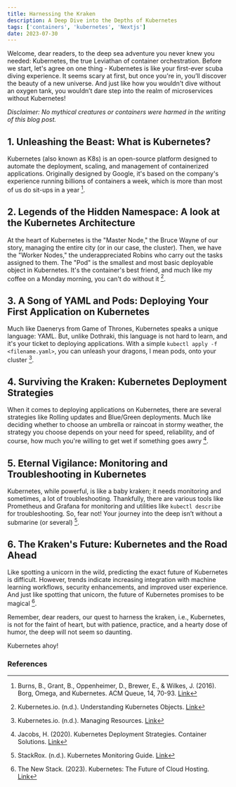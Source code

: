 ---
title: Harnessing the Kraken
description: A Deep Dive into the Depths of Kubernetes
tags: ['containers', 'kubernetes', 'Nextjs']
date: 2023-07-30
---

Welcome, dear readers, to the deep sea adventure you never knew you needed: Kubernetes, the true Leviathan of container orchestration. Before we start, let's agree on one thing - Kubernetes is like your first-ever scuba diving experience. It seems scary at first, but once you're in, you’ll discover the beauty of a new universe. And just like how you wouldn't dive without an oxygen tank, you wouldn’t dare step into the realm of microservices without Kubernetes!

_Disclaimer: No mythical creatures or containers were harmed in the writing of this blog post._

## 1. Unleashing the Beast: What is Kubernetes?

Kubernetes (also known as K8s) is an open-source platform designed to automate the deployment, scaling, and management of containerized applications. Originally designed by Google, it's based on the company's experience running billions of containers a week, which is more than most of us do sit-ups in a year [^1].

## 2. Legends of the Hidden Namespace: A look at the Kubernetes Architecture

At the heart of Kubernetes is the "Master Node," the Bruce Wayne of our story, managing the entire city (or in our case, the cluster). Then, we have the "Worker Nodes," the underappreciated Robins who carry out the tasks assigned to them. The "Pod" is the smallest and most basic deployable object in Kubernetes. It's the container's best friend, and much like my coffee on a Monday morning, you can't do without it [^2].

## 3. A Song of YAML and Pods: Deploying Your First Application on Kubernetes

Much like Daenerys from Game of Thrones, Kubernetes speaks a unique language: YAML. But, unlike Dothraki, this language is not hard to learn, and it's your ticket to deploying applications. With a simple `kubectl apply -f <filename.yaml>`, you can unleash your dragons, I mean pods, onto your cluster [^3].

## 4. Surviving the Kraken: Kubernetes Deployment Strategies

When it comes to deploying applications on Kubernetes, there are several strategies like Rolling updates and Blue/Green deployments. Much like deciding whether to choose an umbrella or raincoat in stormy weather, the strategy you choose depends on your need for speed, reliability, and of course, how much you're willing to get wet if something goes awry [^4].

## 5. Eternal Vigilance: Monitoring and Troubleshooting in Kubernetes

Kubernetes, while powerful, is like a baby kraken; it needs monitoring and sometimes, a lot of troubleshooting. Thankfully, there are various tools like Prometheus and Grafana for monitoring and utilities like `kubectl describe` for troubleshooting. So, fear not! Your journey into the deep isn’t without a submarine (or several) [^5].

## 6. The Kraken's Future: Kubernetes and the Road Ahead

Like spotting a unicorn in the wild, predicting the exact future of Kubernetes is difficult. However, trends indicate increasing integration with machine learning workflows, security enhancements, and improved user experience. And just like spotting that unicorn, the future of Kubernetes promises to be magical [^6].

Remember, dear readers, our quest to harness the kraken, i.e., Kubernetes, is not for the faint of heart, but with patience, practice, and a hearty dose of humor, the deep will not seem so daunting.

Kubernetes ahoy!

### References

[^1]: Burns, B., Grant, B., Oppenheimer, D., Brewer, E., & Wilkes, J. (2016). Borg, Omega, and Kubernetes. ACM Queue, 14, 70-93. [Link](https://dl.acm.org/doi/10.1145/2898442.2898444)
[^2]: Kubernetes.io. (n.d.). Understanding Kubernetes Objects. [Link](https://kubernetes.io/docs/concepts/overview/working-with-objects/kubernetes-objects/)
[^3]: Kubernetes.io. (n.d.). Managing Resources. [Link](https://kubernetes.io/docs/concepts/cluster-administration/manage-deployment/)
[^4]: Jacobs, H. (2020). Kubernetes Deployment Strategies. Container Solutions. [Link](https://container-solutions.com/kubernetes-deployment-strategies/)
[^5]: StackRox. (n.d.). Kubernetes Monitoring Guide. [Link](https://www.stackrox.com/post/2020/06/kubernetes-monitoring-guide/)
[^6]: The New Stack. (2023). Kubernetes: The Future of Cloud Hosting. [Link](https://thenewstack.io/kubernetes-the-future-of-cloud-hosting/)
